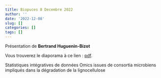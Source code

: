 ```yaml
---
title: Biopuces 8 Decembre 2022
author: ''
date: '2022-12-08'
slug: []
categories: []
tags: []
---
```


Présentation de **Bertrand Huguenin-Bizot**

Vous trouverez le diaporama à ce lien : [pdf](/diapos/Présentation_Biopuce_Bertrand_Huguenin_Bizot.pdf).


Statistiques intégratives de données Omics issues de consortia microbiens impliqués dans la dégradation de la lignocellulose 
